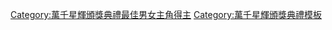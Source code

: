 {{Navbox
|name = 萬千星輝頒獎典禮最佳女主角
|title = {{{1|}}} [[萬千星輝頒獎典禮]][[萬千星輝頒獎典禮最佳女主角|最佳女主角]]
|state = {{{state|autocollapse}}}
|titlestyle = background: #EEDD82
|groupstyle = background:#EEDD82
|listclass = hlist
|belowclass = hlist

|group1 = 1990年代
|list1 = 
* 1997 [[關詠荷]]
* 1998 [[蔡少芬]]
* 1999 [[宣萱]]

|group2 = 2000年代
|list2 = 
* 2000 [[鄭裕玲]]
* 2001 [[汪明荃]]
* 2002 [[陳慧珊]]
* 2003 [[張可頤]]
* 2004 [[黎姿]]
* 2005 [[汪明荃]]
* 2006 [[佘詩曼]]
* 2007 [[李司棋]]
* 2008 [[米雪]]
* 2009 [[鄧萃雯]]

|group3 = 2010年代
|list3 = 
* 2010 [[鄧萃雯]]
* 2011 [[胡杏兒]]
* 2012 [[楊茜堯|楊怡]]
* 2013 [[田蕊妮]]
* 2014 [[佘詩曼]]
* 2015 [[胡定欣]]
* 2016 [[胡定欣]]
* 2017 [[唐詩詠]]
* 2018 [[李佳芯]]
* 2019 [[惠英紅]]

|group4 = 2020年代
|list4 = 
* 2020 [[蔡思貝]]
* 2021 [[林夏薇]]

|list5style = background:#EEDD82;
|list5 = {{small|註1：1997年，本獎項名為「最佳劇中女角演繹獎」。1998年，本獎項名為「最佳女主角」。}}<br/>{{small|註2：1999年-2004年，本獎項名為「本年度我最喜愛的女主角」。2005年起，本獎項名為「最佳女主角」。}}

|belowstyle = background:#EEDD82; text-align:center; 
|below  = 
* [[萬千星輝頒獎典禮最佳劇集|最佳劇集]]
* [[萬千星輝頒獎典禮最佳男主角|最佳男主角]]
* [[萬千星輝頒獎典禮最佳女主角|最佳女主角]]
* [[萬千星輝頒獎典禮最佳男配角|最佳男配角]]
* [[萬千星輝頒獎典禮最佳女配角|最佳女配角]]
* [[萬千星輝頒獎典禮最受歡迎電視男角色|最受歡迎電視男角色]]
* [[萬千星輝頒獎典禮最受歡迎電視女角色|最受歡迎電視女角色]]
* [[萬千星輝頒獎典禮飛躍進步男藝員|飛躍進步男藝員]]
* [[萬千星輝頒獎典禮飛躍進步女藝員|飛躍進步女藝員]]
* [[萬千星輝頒獎典禮最受歡迎劇集歌曲|最受歡迎劇集歌曲]]
* [[萬千星輝頒獎典禮最受歡迎電視拍檔|最受歡迎電視拍檔]]
* [[萬千星輝頒獎典禮最佳節目|最佳非戲劇節目]]
* [[萬千星輝頒獎典禮最佳節目主持|最佳節目主持]]
* [[萬千星輝頒獎典禮專業演員大獎|專業演員大獎]]
* [[萬千星輝頒獎典禮萬千光輝演藝人大獎|萬千光輝演藝人大獎]]

}}<includeonly>[[Category:萬千星輝頒獎典禮最佳男女主角得主]]</includeonly>
<noinclude>
{{collapsible option}}
[[Category:萬千星輝頒獎典禮模板]]
</noinclude>